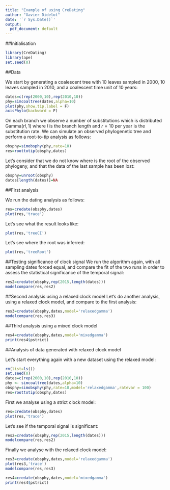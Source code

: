 ```yaml
---
title: "Example of using CreDating"
author: "Xavier Didelot"
date: '`r Sys.Date()`'
output:
  pdf_document: default
---
```


##Initialisation

```r
library(CreDating)
library(ape)
set.seed(0)
```

##Data

We start by generating a coalescent tree with 10 leaves sampled in 2000, 10 leaves sampled in 2010, and a coalescent time unit of 10 years:

```r
dates=c(rep(2000,10),rep(2010,10))
phy=simcoaltree(dates,alpha=10)
plot(phy,show.tip.label = F)
axisPhylo(backward = F)
```

On each branch we observe a number of substitutions which is distributed $\mathrm{Gamma}(rl,1)$
where $l$ is the branch length and 
$r=10$ per year is the substitution rate. We can simulate an observed phylogenetic tree
and perform a root-to-tip analysis as follows:

```r
obsphy=simobsphy(phy,rate=10)
res=roottotip(obsphy,dates)
```

Let's consider that we do not know where is the root of the observed phylogeny, and that the data of the last sample has been lost:

```r
obsphy=unroot(obsphy)
dates[length(dates)]=NA
```


##First analysis

We run the dating analysis as follows:

```r
res=credate(obsphy,dates)
plot(res,'trace')
```

Let's see what the result looks like:
```r
plot(res,'treeCI')
```

Let's see where the root was inferred:
```r
plot(res,'treeRoot')
```

##Testing significance of clock signal
We run the algorithm again, with all sampling dates forced equal, and compare the fit of the two runs
in order to assess the statistical significance of the temporal signal:
```r
res2=credate(obsphy,rep(2015,length(dates)))
modelcompare(res,res2)
```

##Second analysis using a relaxed clock model
Let's do another analysis, using a relaxed clock model, and compare to the first analysis:
```r
res3=credate(obsphy,dates,model='relaxedgamma')
modelcompare(res,res3)
```

##Third analysis using a mixed clock model
```r
res4=credate(obsphy,dates,model='mixedgamma')
print(res4$pstrict)
```

##Analysis of data generated with relaxed clock model

Let's start everything again with a new dataset using the relaxed model:
```r
rm(list=ls())
set.seed(0)
dates=c(rep(2000,10),rep(2010,10))
phy <- simcoaltree(dates,alpha=10)
obsphy=simobsphy(phy,rate=10,model='relaxedgamma',ratevar = 100)
res=roottotip(obsphy,dates)
```
First we analyse using a strict clock model:
```r
res=credate(obsphy,dates)
plot(res,'trace')
```

Let's see if the temporal signal is significant:
```r
res2=credate(obsphy,rep(2015,length(dates)))
modelcompare(res,res2)
```

Finally we analyse with the relaxed clock model:
```r
res3=credate(obsphy,dates,model='relaxedgamma')
plot(res3,'trace')
modelcompare(res,res3)
```

```r
res4=credate(obsphy,dates,model='mixedgamma')
print(res4$pstrict)
```
